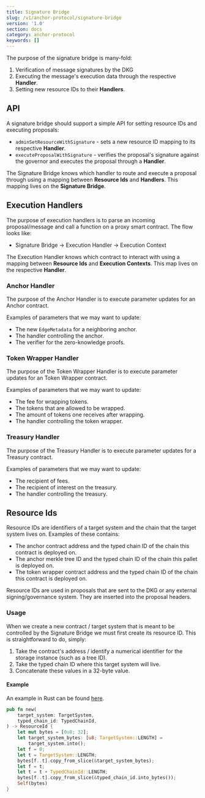 ```yaml
---
title: Signature Bridge
slug: /v1/anchor-protocol/signature-bridge
version: '1.0'
section: docs
category: anchor-protocol
keywords: []
---
```


The purpose of the signature bridge is many-fold:
1. Verification of message signatures by the DKG
2. Executing the message's execution data through the respective **Handler**.
3. Setting new resource IDs to their **Handlers**.

## API

A signature bridge should support a simple API for setting resource IDs and executing proposals:
- `adminSetResourceWithSignature` - sets a new resource ID mapping to its respective **Handler**.
- `executeProposalWithSignature` - verifies the proposal's signature against the governor and executes the proposal through a **Handler**.

The Signature Bridge knows which handler to route and execute a proposal through using a mapping between **Resource Ids** and **Handlers**. This mapping lives on the **Signature Bridge**.

## Execution Handlers

The purpose of execution handlers is to parse an incoming proposal/message and call a function on a proxy smart contract. The flow looks like:
- Signature Bridge -> Execution Handler -> Execution Context

The Execution Handler knows which contract to interact with using a mapping between **Resource Ids** and **Execution Contexts**. This map lives on the respective **Handler**.

### Anchor Handler

The purpose of the Anchor Handler is to execute parameter updates for an Anchor contract.

Examples of parameters that we may want to update:
- The new `EdgeMetadata` for a neighboring anchor.
- The handler controlling the anchor.
- The verifier for the zero-knowledge proofs.

### Token Wrapper Handler

The purpose of the Token Wrapper Handler is to execute parameter updates for an Token Wrapper contract.

Examples of parameters that we may want to update:
- The fee for wrapping tokens.
- The tokens that are allowed to be wrapped.
- The amount of tokens one receives after wrapping.
- The handler controlling the token wrapper.

### Treasury Handler

The purpose of the Treasury Handler is to execute parameter updates for a Treasury contract.

Examples of parameters that we may want to update:
- The recipient of fees.
- The recipient of interest on the treasury.
- The handler controlling the treasury.

## Resource Ids

Resource IDs are identifiers of a target system and the chain that the target system lives on. Examples of these contains:
- The anchor contract address and the typed chain ID of the chain this contract is deployed on.
- The anchor merkle tree ID and the typed chain ID of the chain this pallet is deployed on.
- The token wrapper contract address and the typed chain ID of the chain this contract is deployed on.

Resource IDs are used in proposals that are sent to the DKG or any external signing/governance system. They are inserted into the proposal headers.

### Usage

When we create a new contract / target system that is meant to be controlled by the Signature Bridge we must first create its resource ID. This is straightforward to do, simply:
1. Take the contract's address / identify a numerical identifier for the storage instance (such as a tree ID).
2. Take the typed chain ID where this target system will live.
3. Concatenate these values in a 32-byte value.

#### Example

An example in Rust can be found [here](https://github.com/webb-tools/webb-rs/blob/main/proposals/src/header.rs#L215).
```rust
pub fn new(
    target_system: TargetSystem,
    typed_chain_id: TypedChainId,
) -> ResourceId {
    let mut bytes = [0u8; 32];
    let target_system_bytes: [u8; TargetSystem::LENGTH] =
        target_system.into();
    let f = 0;
    let t = TargetSystem::LENGTH;
    bytes[f..t].copy_from_slice(&target_system_bytes);
    let f = t;
    let t = t + TypedChainId::LENGTH;
    bytes[f..t].copy_from_slice(&typed_chain_id.into_bytes());
    Self(bytes)
}
```
